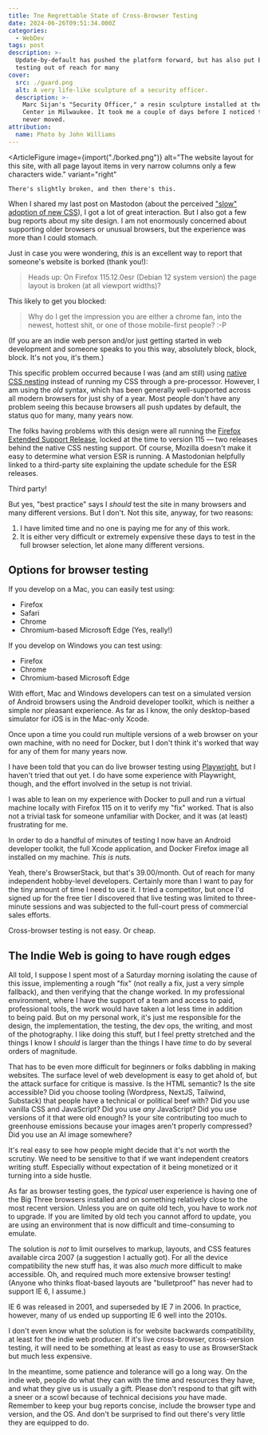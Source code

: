 ```yaml
---
title: Tne Regrettable State of Cross-Browser Testing
date: 2024-06-26T09:51:34.000Z
categories:
  - WebDev
tags: post
description: >-
  Update-by-default has pushed the platform forward, but has also put browser
  testing out of reach for many
cover:
  src: ./guard.png
  alt: A very life-like sculpture of a security officer.
  description: >-
    Marc Sijan's "Security Officer," a resin sculpture installed at the Baird
    Center in Milwaukee. It took me a couple of days before I noticed this guy
    never moved.
attribution:
  name: Photo by John Williams
---
```


<ArticleFigure
	image={import("./borked.png")}
	alt="The website layout for this site, with all page layout items in very narrow columns only a few characters wide."
	variant="right"
>
	There's slightly broken, and then there's this.
</ArticleFigure>

When I shared my last post on Mastodon (about the perceived ["slow" adoption of new CSS](https://www.thudfactor.com/posts/2024/06/new-hotness/)), I got a lot of great interaction. But I also got a few bug reports about my site design. I am not enormously concerned about supporting older browsers or unusual browsers, but the experience was more than I could stomach.

Just in case you were wondering, _this_ is an excellent way to report that someone's website is borked (thank you!):

> Heads up: On Firefox 115.12.0esr (Debian 12 system version) the page layout is broken (at all viewport widths)?

This likely to get you blocked:

> Why do I get the impression you are either a chrome fan, into the newest, hottest shit, or one of those mobile-first people? :-P

(If you are an indie web person and/or just getting started in web development and someone speaks to you this way, absolutely block, block, block. It's not you, it's them.)

This specific problem occurred because I was (and am still) using [native CSS nesting](https://developer.mozilla.org/en-US/docs/Web/CSS/CSS_nesting) instead of running my CSS through a pre-processor. However, I am using the _old_ syntax, which has been generally well-supported across all modern browsers for just shy of a year. Most people don't have any problem seeing this because browsers all push updates by default, the status quo for many, many years now.

The folks having problems with this design were all running the [Firefox Extended Support Release](https://www.mozilla.org/en-US/firefox/enterprise/), locked at the time to version 115 — two releases behind the native CSS nesting support. Of course, Mozilla doesn't make it easy to determine what version ESR is running. A Mastodonian helpfully linked to a third-party site explaining the update schedule for the ESR releases.

Third party!

But yes, "best practice" says I _should_ test the site in many browsers and many different versions. But I don't. Not this site, anyway, for two reasons:

1. I have limited time and no one is paying me for any of this work.
2. It is either very difficult or extremely expensive these days to test in the full browser selection, let alone many different versions.

## Options for browser testing

If you develop on a Mac, you can easily test using:

- Firefox
- Safari
- Chrome
- Chromium-based Microsoft Edge (Yes, really!)

If you develop on Windows you can test using:

- Firefox
- Chrome
- Chromium-based Microsoft Edge

With effort, Mac and Windows developers can test on a simulated version of Android browsers using the Android developer toolkit, which is neither a simple nor pleasant experience. As far as I know, the only desktop-based simulator for iOS is in the Mac-only Xcode.

Once upon a time you could run multiple versions of a web browser on your own machine, with no need for Docker, but I don't think it's worked that way for any of them for many years now.

I have been told that you can do live browser testing using [Playwright](https://playwright.dev/), but I haven't tried that out yet. I do have some experience with Playwright, though, and the effort involved in the setup is not trivial.

I was able to lean on my experience with Docker to pull and run a virtual machine locally with Firefox 115 on it to verify my "fix" worked. That is also not a trivial task for someone unfamiliar with Docker, and it was (at least) frustrating for me.

In order to do a handful of minutes of testing I now have an Android developer toolkit, the full Xcode application, and Docker Firefox image all installed on my machine. _This is nuts._

Yeah, there's BrowserStack, but that's 39.00/month. Out of reach for many independent hobby-level developers. Certainly more than I want to pay for the tiny amount of time I need to use it. I tried a competitor, but once I'd signed up for the free tier I discovered that live testing was limited to three-minute sessions and was subjected to the full-court press of commercial sales efforts.

Cross-browser testing is not easy. Or cheap.

## The Indie Web is going to have rough edges

All told, I suppose I spent most of a Saturday morning isolating the cause of this issue, implementing a rough "fix" (not really a fix, just a very simple fallback), and then verifying that the change worked. In my professional environment, where I have the support of a team and access to paid, professional tools, the work would have taken a lot less time in addition to being paid. But on my personal work, it's just me responsible for the design, the implementation, the testing, the dev ops, the writing, and most of the photography. I like doing this stuff, but I feel pretty stretched and the things I know I _should_ is larger than the things I have _time_ to do by several orders of magnitude.

That has to be even more difficult for beginners or folks dabbling in making websites. The surface level of web development is easy to get ahold of, but the attack surface for critique is massive. Is the HTML semantic? Is the site accessible? Did you choose tooling (Wordpress, NextJS, Tailwind, Substack) that people have a technical or political beef with? Did you use vanilla CSS and JavaScript? Did you use _any_ JavaScript? Did you use versions of it that were old enough? Is your site contributing too much to greenhouse emissions because your images aren't properly compressed? Did you use an AI image somewhere?

It's real easy to see how people might decide that it's not worth the scrutiny. We need to be sensitive to that if we want independent creators writing stuff. Especially without expectation of it being monetized or it turning into a side hustle.

As far as browser testing goes, the _typical_ user experience is having one of the Big Three browsers installed and on something relatively close to the most recent version. Unless you are on quite old tech, you have to work _not_ to upgrade. If you are limited by old tech you cannot afford to update, you are using an environment that is now difficult and time-consuming to emulate.

The solution is _not_ to limit ourselves to markup, layouts, and CSS features available circa 2007 (a suggestion I actually got). For all the device compatibility the new stuff has, it was also _much_ more difficult to make accessible. Oh, and required much more extensive browser testing! (Anyone who thinks float-based layouts are "bulletproof" has never had to support IE 6, I assume.)

<AlertCallout>
	IE 6 was released in 2001, and superseded by IE 7 in 2006. In practice, however, many of us ended
	up supporting IE 6 well into the 2010s.
</AlertCallout>

I don't even know what the solution is for website backwards compatibility, at least for the indie web producer. If it's live cross-browser, cross-version testing, it will need to be something at least as easy to use as BrowserStack but much less expensive.

In the meantime, some patience and tolerance will go a long way. On the indie web, people do what they can with the time and resources they have, and what they give us is usually a gift. Please don't respond to that gift with a sneer or a scowl because of technical decisions _you_ have made. Remember to keep your bug reports concise, include the browser type and version, and the OS. And don't be surprised to find out there's very little they are equipped to do.

